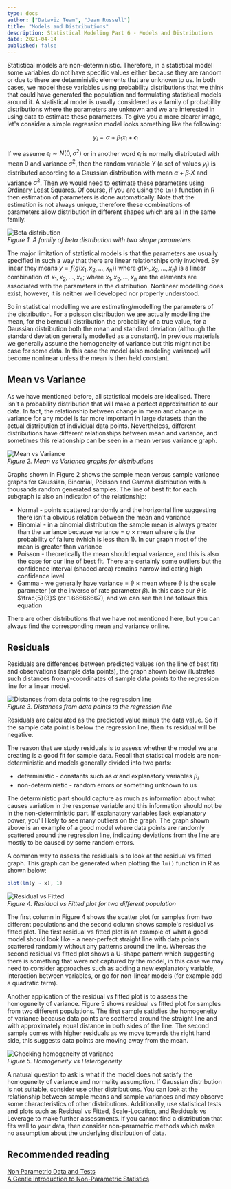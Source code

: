 ```yaml
---
type: docs
author: ["Dataviz Team", "Jean Russell"]
title: "Models and Distributions"
description: Statistical Modeling Part 6 - Models and Distributions
date: 2021-04-14
published: false
---  
```



Statistical models are non-deterministic. Therefore, in a statistical model some variables do not have specific values either because they are random or due to there are deterministic elements that are unknown to us. In both cases, we model these variables using probability distributions that we think that could have generated the population and formulating statistical models around it. A statistical model is usually considered as a family of probability distributions where the parameters are unknown and we are interested in using data to estimate these parameters. To give you a more clearer image, let's consider a simple regression model looks something like the following: 

$$
y_{i} = \alpha + \beta_{1}x_{i} + \epsilon_{i}
$$

If we assume $\epsilon_{i} \sim N(0, \sigma^{2})$ or in another word $\epsilon_{i}$ is normally distributed with mean $0$ and variance $\sigma^{2}$, then the random variable $Y$ (a set of values $y_{i}$) is distributed according to a Gaussian distribution with mean $\alpha + \beta_{1}X$ and variance $\sigma^{2}$. Then we would need to estimate these parameters using [Ordinary Least Squares](https://en.wikipedia.org/wiki/Ordinary_least_squares). Of course, if you are using the `lm()` function in R then estimation of parameters is done automatically. Note that the estimation is not always unique, therefore these combinations of parameters allow distribution in different shapes which are all in the same family. 

![Beta distribution](beta.png)  
*Figure 1. A family of beta distribution with two shape parameters*  


The major limitation of statistical models is that the parameters are usually specified in such a way that there are linear relationships only involved. By linear they means $y=f(g(x_{1}, x_{2}, ..., x_{n}))$ where $g(x_{1}, x_{2}, ..., x_{n})$ is a linear combination of $x_{1}, x_{2}, ..., x_{n}$; where $x_{1}, x_{2}, ..., x_{n}$ are the elements are associated with the parameters in the distribution. Nonlinear modelling does exist, however, it is neither well developed nor properly understood.

So in statistical modelling we are estimating/modelling the parameters of the distribution. For a poisson distribution we are actually modelling the mean, for the bernoulli distribution the probability of a true value, for a Gaussian distribution both the mean and standard deviation (although the standard deviation generally modelled as a constant). In previous materials we generally assume the homogeneity of variance but this might not be case for some data. In this case the model (also modeling variance) will become nonlinear unless the mean is then held constant.  


## Mean vs Variance
As we have mentioned before, all statistical models are idealised. There isn't a probability distribution that will make a perfect approximation to our data. In fact, the relationship between change in mean and change in variance for any model is far more important in large datasets than the actual distribution of individual data points. Nevertheless, different distributions have different relationships between mean and variance, and sometimes this relationship can be seen in a mean versus variance graph.  

![Mean vs Variance](meanVariance.png)  
*Figure 2. Mean vs Variance graphs for distributions*  

Graphs shown in Figure 2 shows the sample mean versus sample variance graphs for Gaussian, Binomial, Poisson and Gamma distribution with a thousands random generated samples. The line of best fit for each subgraph is also an indication of the relationship:
- Normal - points scattered randomly and the horizontal line suggesting there isn't a obvious relation between the mean and variance
- Binomial - in a binomial distribution the sample mean is always greater than the variance because variance $=$ $q$ $\times$ mean where $q$ is the probability of failure (which is less than 1). In our graph most of the mean is greater than variance
- Poisson - theoretically the mean should equal variance, and this is also the case for our line of best fit. There are certainly some outliers but the confidence interval (shaded area) remains narrow indicating high confidence level
- Gamma - we generally have variance $=$ $\theta$ $\times$ mean where $\theta$ is the scale parameter (or the inverse of rate parameter $\beta$). In this case our $\theta$ is $\frac{5}{3}$ (or 1.66666667), and we can see the line follows this equation
 
There are other distributions that we have not mentioned here, but you can always find the corresponding mean and variance online.  


## Residuals
Residuals are differences between predicted values (on the line of best fit) and observations (sample data points), the graph shown below illustrates such distances from y-coordinates of sample data points to the regression line for a linear model.

![Distances from data points to the regression line](./residual.png)  
*Figure 3. Distances from data points to the regression line*  

Residuals are calculated as the predicted value minus the data value. So if the sample data point is below the regression line, then its residual will be negative.  
 
The reason that we study residuals is to assess whether the model we are creating is a good fit for sample data. Recall that statistical models are non-deterministic and models generally divided into two parts:
- deterministic - constants such as $\alpha$ and explanatory variables $\beta_{i}$
- non-deterministic - random errors or something unknown to us
 
The deterministic part should capture as much as information about what causes variation in the response variable and this information should not be in the non-deterministic part. If explanatory variables lack explanatory power, you'll likely to see many outliers on the graph. The graph shown above is an example of a good model where data points are randomly scattered around the regression line, indicating deviations from the line are mostly to be caused by some random errors.  
 
A common way to assess the residuals is to look at the residual vs fitted graph. This graph can be generated when plotting the `lm()` function in R as shown below:  

```r
plot(lm(y ~ x), 1)
```

![Residual vs Fitted](./residualvsFitted.png)  
*Figure 4. Residual vs Fitted plot for two different population*  

The first column in Figure 4 shows the scatter plot for samples from two different populations and the second column shows sample's residual vs fitted plot. The first residual vs fitted plot is an example of what a good model should look like - a near-perfect straight line with data points scattered randomly without any patterns around the line. Whereas the second residual vs fitted plot shows a U-shape pattern which suggesting there is something that were not captured by the model, in this case we may need to consider approaches such as adding a new explanatory variable, interaction between variables, or go for non-linear models (for example add a quadratic term).  
 
Another application of the residual vs fitted plot is to assess the homogeneity of variance. Figure 5 shows residual vs fitted plot for samples from two different populations. The first sample satisfies the homogeneity of variance because data points are scattered around the straight line and with approximately equal distance in both sides of the line. The second sample comes with higher residuals as we move towards the right hand side, this suggests data points are moving away from the mean.


![Checking homogeneity of variance](./homovsHetero.png)  
*Figure 5. Homogeneity vs Heterogeneity*  

A natural question to ask is what if the model does not satisfy the homogeneity of variance and normality assumption. If Gaussian distribution is not suitable, consider use other distributions. You can look at the relationship between sample means and sample variances and may observe some characteristics of other distributions. Additionally, use statistical tests and plots such as Residual vs Fitted, Scale-Location, and Residuals vs Leverage to make further assessments. If you cannot find a distribution that fits well to your data, then consider non-parametric methods which make no assumption about the underlying distribution of data.


## Recommended reading
[Non Parametric Data and Tests](https://www.statisticshowto.com/probability-and-statistics/statistics-definitions/parametric-and-non-parametric-data/)  
[A Gentle Introduction to Non-Parametric Statistics](https://www.youtube.com/watch?v=xA0QcbNxENs)




